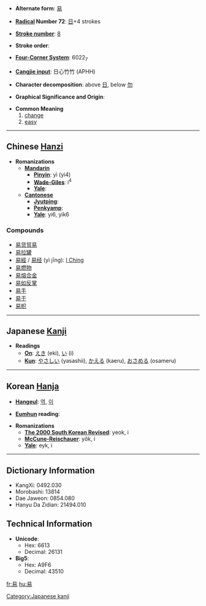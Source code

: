 * '''Alternate form''': [[易]]

* '''[[Wiktionary:Chinese radical index| Radical]] Number 72''': [[Wiktionary:Chinese radical index 日|日]]+4 strokes

* '''[[Wiktionary:Chinese total strokes index|Stroke number]]''': [[Wiktionary:Chinese total strokes index 8|8]]

* '''Stroke order''': 

* '''[[Wiktionary:Chinese four corner index|Four-Corner System]]''': 6022<sub>7</sub>

* '''[[Wiktionary:Chinese Cangjie index|Cangjie input]]''': 日心竹竹 (APHH)

* '''Character decomposition''': above [[日]], below [[勿]]

* '''Graphical Significance and Origin''': 

* '''Common Meaning'''
*#[[change]]
*# [[easy]]

----

== Chinese [[Hanzi]] ==

* '''Romanizations'''
** '''[[Mandarin]]'''
*** '''[[Pinyin]]''': yì (yi4)
*** '''[[Wade-Giles]]''': i<sup>4</sup>
*** '''[[Yale]]''': 
** '''[[Cantonese]]'''
*** '''[[Jyutping]]''':
*** '''[[Penkyamp]]''': 
*** '''[[Yale]]''': yi6, yik6

===Compounds===
*[[易货贸易]]
*[[易拉罐]]
* [[易經]] / [[易经]] (yì jīng): [[I Ching]]
*[[易燃物]]
*[[易熔合金]]
*[[易如反掌]]
*[[易手]]
*[[易于]]
*[[易帜]]


----

== Japanese [[Kanji]] ==

* '''Readings'''
** '''[[On]]''': [[えき]] (eki), [[い]] (i)
** '''[[Kun]]''': [[やさしい]] (yasashii), [[かえる]] (kaeru), [[おさめる]] (osameru)
 

----

== Korean [[Hanja]] ==

* '''[[Hangeul]]''': [[역]], [[이]]

* '''[[Eumhun]] reading''': 

* '''Romanizations'''
** '''[[The 2000 South Korean Revised Romanization|The 2000 South Korean Revised]]''': yeok, i
** '''[[McCune-Reischauer]]''': yŏk, i
** '''[[Yale]]''': eyk, i

----

== Dictionary Information ==

* KangXi: 0492.030
* Morobashi: 13814
* Dae Jaweon: 0854.080
* Hanyu Da Zidian: 21494.010

== Technical Information ==

* '''Unicode''':
** Hex: 6613
** Decimal: 26131
* '''Big5''':
** Hex: A9F6
** Decimal: 43510

[[Category:Japanese kanji]]

[[fr:易]]
[[hu:易]]